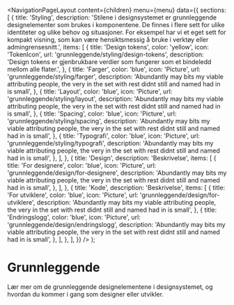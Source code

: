 
<Meta
  title='Grunnleggende'
  description='Beskrivelse'
/>

  <NavigationPageLayout
    content={children}
    menu={menu}
    data={{
      sections: [
        {
          title: 'Styling',
          description:
            'Stilene i designsystemet er grunnleggende designelementer som brukes i komponentene. De finnes i flere sett for ulike identiteter og ulike behov og situasjoner. For eksempel har vi et eget sett for kompakt visning, som kan være hensiktsmessig å bruke i verktøy eller admingrensesnitt.',
          items: [
            {
              title: 'Design tokens',
              color: 'yellow',
              icon: 'TokenIcon',
              url: 'grunnleggende/styling/design-tokens',
              description:
                'Design tokens er gjenbrukbare verdier som fungerer som et bindeledd mellom alle flater.',
            },
            {
              title: 'Farger',
              color: 'blue',
              icon: 'Picture',
              url: 'grunnleggende/styling/farger',
              description:
                'Abundantly may bits my viable attributing people, the very in the set with rest didnt still and named had in is small',
            },
            {
              title: 'Layout',
              color: 'blue',
              icon: 'Picture',
              url: 'grunnleggende/styling/layout',
              description:
                'Abundantly may bits my viable attributing people, the very in the set with rest didnt still and named had in is small',
            },
            {
              title: 'Spacing',
              color: 'blue',
              icon: 'Picture',
              url: 'grunnleggende/styling/spacing',
              description:
                'Abundantly may bits my viable attributing people, the very in the set with rest didnt still and named had in is small',
            },
            {
              title: 'Typografi',
              color: 'blue',
              icon: 'Picture',
              url: 'grunnleggende/styling/typografi',
              description:
                'Abundantly may bits my viable attributing people, the very in the set with rest didnt still and named had in is small',
            },
          ],
        },
        {
          title: 'Design',
          description: 'Beskrivelse',
          items: [
            {
              title: 'For designere',
              color: 'blue',
              icon: 'Picture',
              url: 'grunnleggende/design/for-designere',
              description:
                'Abundantly may bits my viable attributing people, the very in the set with rest didnt still and named had in is small',
            },
          ],
        },
        {
          title: 'Kode',
          description: 'Beskrivelse',
          items: [
            {
              title: 'For utviklere',
              color: 'blue',
              icon: 'Picture',
              url: 'grunnleggende/design/for-utviklere',
              description:
                'Abundantly may bits my viable attributing people, the very in the set with rest didnt still and named had in is small',
            },
            {
              title: 'Endringslogg',
              color: 'blue',
              icon: 'Picture',
              url: 'grunnleggende/design/endringslogg',
              description:
                'Abundantly may bits my viable attributing people, the very in the set with rest didnt still and named had in is small',
            },
          ],
        },
      ],
    }}
  />
);

# Grunnleggende

Lær mer om de grunnleggende designelementene i designsystemet, og hvordan du kommer i gang som designer eller utvikler.
